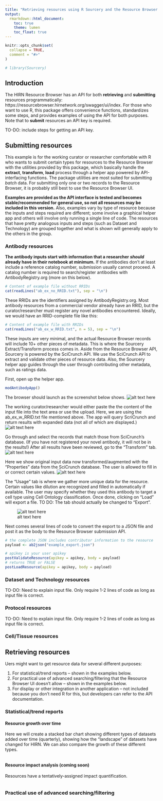 ```yaml
---
title: "Retrieving resources using R Sourcery and the Resource Browser's API"
output: 
  rmarkdown::html_document:
    toc: true
    theme: lumen
    toc_float: true
---
```


```r
knitr::opts_chunk$set(
  collapse = TRUE,
  comment = "#>"
)
```

```r

# library(Sourcery)
```

## Introduction

The HIRN Resource Browser has an API for both **retrieving** and **submitting** resources programmatically: https://resourcebrowser.hirnetwork.org/swagger/ui/index. For those who want to use R, this package offers convenience functions, standardizes some steps, and provides examples of using the API for both purposes. Note that to **submit** resources an API key is required.

TO-DO: include steps for getting an API key.


## Submitting resources 

This example is for the working curator or researcher comfortable with R who wants to submit certain types for resources to the Resource Browser with the utilities provided by this package, which basically handle the **extract**, **transform**, **load** process through a helper app powered by API-interfacing functions. The package utilities are most suited for submitting _batch_ data. For submitting only one or two records to the Resource Browser, it is probably still best to use the Resource Browser UI. 

**Examples are provided as the API interface is tested and becomes stable/recommended for general use, so not all resources may be included in this version.** Also, examples vary by type of resource because the inputs and steps required are different; some involve a graphical helper app and others will involve only running a single line of code. The resources that have pretty analogous inputs and steps (such as Dataset and Technology) are grouped together and what is shown will generally apply to the others in the group.

### Antibody resources

**The antibody inputs start with information that a researcher _should_ already have in their notebook at minimum.** If the antibodies don't at least include a reference catalog number, submission usually cannot proceed. A catalog number is required to search/register antibodies with AntibodyRegistry.org (more on this below).
```r
# Content of example file without RRIDs
cat(readLines("ab_ex_no_RRID.txt"), sep = "\n")
```

These RRIDs are the identifiers assigned by AntibodyRegistry.org. Most antibody resources from a commercial vendor already have an RRID, but the curator/researcher must register any novel antibodies encountered. Ideally, we would have an RRID-complete file like this:
```r
# Content of example file with RRIDs
cat(readLines("ab_ex_w_RRID.txt", n = 5), sep = "\n")
```

These inputs are very minimal, and the actual Resource Browser records will include 10+ other pieces of metadata. This is where the Sourcery Extract/Transform process comes in. Aside from the Resource Browser API, Sourcery is powered by the SciCrunch API. We use the SciCrunch API to extract and validate other pieces of resource data. Also, the Sourcery helper app guides through the user through contributing other metadata, such as ratings data. 

First, open up the helper app. 
```r
modAntibodyApp()
```

The browser should launch as the screenshot below shows.
![alt text here](modAntibody_1.png)

The working curator/researcher would either paste the the content of the input file into the text area or use the upload. Here, we are using the ab_ex_w_RRID.txt file mentioned above. The app will query ScriCrunch and return results with expanded data (not all of which are displayed.)
![alt text here](modAntibody_2.png)

Go through and select the records that match those from SciCrunch's database. (If you have not registered your novel antibody, it will not be in the results!) After all results have been reviewed, go to the "Transform" tab.
![alt text here](modAntibody_3.png)

Here we show original input data now transformed/augmented with the "Properties" data from the SciCrunch database. The user is allowed to fill in or correct certain values.
![alt text here](modAntibody_4.png)

The "Usage" tab is where we gather more unique data for the resource. Certain values like dilution are recognized and filled in automatically if available. The user may specify whether they used this antibody to target a cell type using Cell Ontology classification. Once done, clicking on "Load" will export a file. TO DO: The tab should actually be changed to "Export".

![alt text here](modAntibody_5.png)

Next comes several lines of code to convert the export to a JSON file and post it as the body to the Resource Browser submission API.

```r
# the complete JSON includes contributor information to the resource
payload <- ab2json("example_export.json")

# apikey is your user apikey
postValidateResource(apikey = apikey, body = payload)
# returns TRUE or FALSE
postLoadResource(apikey = apikey, body = payload)

```

### Dataset and Technology resources

TO-DO: Need to explain input file. Only require 1-2 lines of code as long as input file is correct.

### Protocol resources

TO-DO: Need to explain input file. Only require 1-2 lines of code as long as input file is correct.

### Cell/Tissue resources


## Retrieving resources

Uers might want to get resource data for several different purposes:  

1. For statistical/trend reports -- shown in the examples below.  
2. For practical use of advanced searching/filtering that the Resource Browser UI doesn't allow -- shown in the examples below.  
3. For display or other integration in another application -- not included because you don't need R for this, but developers can refer to the API documentation. 

### Statistical/trend reports 

#### Resource growth over time

Here we will create a stacked bar chart showing different types of datasets added over time (quarterly), showing how the "landscape" of datasets have changed for HIRN. We can also compare the growth of these different types.

```r


```


#### Resource impact analysis (coming soon)

Resources have a tentatively-assigned impact quantification. 
```r


```

### Practical use of advanced searching/filtering 

